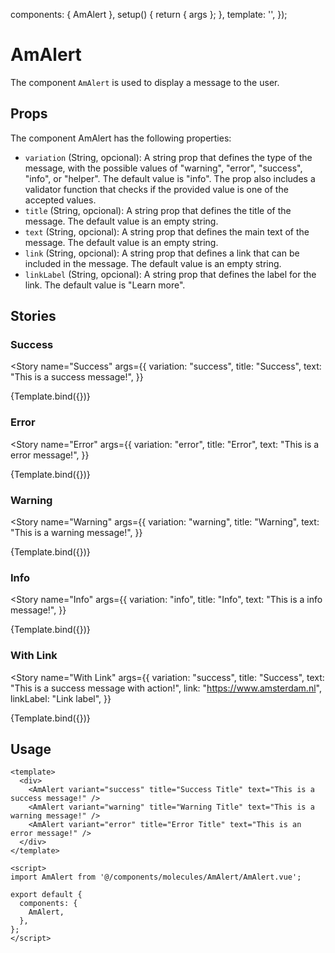 
<Meta title="Molecules/AmAlert/Introduction" />

  components: { AmAlert },
  setup() {
    return { args };
  },
  template: '<AmAlert v-bind="args" />',
});

# AmAlert

The component `AmAlert` is used to display a message to the user.

## Props
The component AmAlert has the following properties:

- `variation` (String, opcional): A string prop that defines the type of the message, with the possible values of "warning", "error", "success", "info", or "helper". The default value is "info". The prop also includes a validator function that checks if the provided value is one of the accepted values.
- `title` (String, opcional): A string prop that defines the title of the message. The default value is an empty string.
- `text` (String, opcional): A string prop that defines the main text of the message. The default value is an empty string.
- `link` (String, opcional): A string prop that defines a link that can be included in the message. The default value is an empty string.
- `linkLabel` (String, opcional): A string prop that defines the label for the link. The default value is "Learn more".

## Stories

### Success
<Story
  name="Success"
  args={{
    variation: "success",
    title: "Success",
    text: "This is a success message!",
  }}
>
  {Template.bind({})}
</Story>

### Error
<Story
  name="Error"
  args={{
    variation: "error",
    title: "Error",
    text: "This is a error message!",
  }}
>
  {Template.bind({})}
</Story>

### Warning
<Story
  name="Warning"
  args={{
    variation: "warning",
    title: "Warning",
    text: "This is a warning message!",
  }}
>
  {Template.bind({})}
</Story>

### Info
<Story
  name="Info"
  args={{
    variation: "info",
    title: "Info",
    text: "This is a info message!",
  }}
>
  {Template.bind({})}
</Story>

### With Link
<Story
  name="With Link"
  args={{
    variation: "success",
    title: "Success",
    text: "This is a success message with action!",
    link: "https://www.amsterdam.nl",
    linkLabel: "Link label",
  }}
>
  {Template.bind({})}
</Story>

## Usage
```vue
<template>
  <div>
    <AmAlert variant="success" title="Success Title" text="This is a success message!" />
    <AmAlert variant="warning" title="Warning Title" text="This is a warning message!" />
    <AmAlert variant="error" title="Error Title" text="This is an error message!" />
  </div>
</template>

<script>
import AmAlert from '@/components/molecules/AmAlert/AmAlert.vue';

export default {
  components: {
    AmAlert,
  },
};
</script>
```